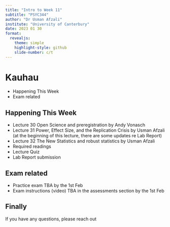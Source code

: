 ```yaml
---
title: "Intro to Week 11"
subtitle: "PSYC344"
author: "Dr Usman Afzali"
institute: "University of Canterbury"
date: 2023 01 30
format: 
  revealjs:
    theme: simple
    highlight-style: github
    slide-number: c/t
---
```


# Kauhau {background-color="magenta"}

::: incremental
-   Happening This Week
-   Exam related
:::

## Happening This Week {background-color="magenta"}

::: incremental
-   Lecture 30 Open Science and preregistration by Andy Vonasch
-   Lecture 31 Power, Effect Size, and the Replication Crisis by Usman Afzali (at the beginning of this lecture, there are some updates re Lab Report)
-   Lecture 32 The New Statistics and robust statistics by Usman Afzali
-   Required readings
-   Lecture Quiz
-   Lab Report submission
:::

## Exam related {background-color="magenta"}

::: incremental
-   Practice exam TBA by the 1st Feb
-   Exam instructions (video) TBA in the assessments section by the 1st Feb
:::

## Finally {background-color="magenta"}

If you have any questions, please reach out

